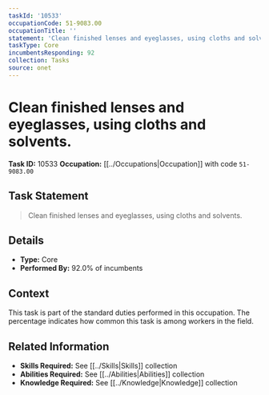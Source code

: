 ```yaml
---
taskId: '10533'
occupationCode: 51-9083.00
occupationTitle: ''
statement: 'Clean finished lenses and eyeglasses, using cloths and solvents.'
taskType: Core
incumbentsResponding: 92
collection: Tasks
source: onet
---
```

# Clean finished lenses and eyeglasses, using cloths and solvents.

**Task ID:** 10533
**Occupation:** [[../Occupations|Occupation]] with code `51-9083.00`

## Task Statement

> Clean finished lenses and eyeglasses, using cloths and solvents.

## Details

- **Type:** Core
- **Performed By:** 92.0% of incumbents

## Context

This task is part of the standard duties performed in this occupation. The percentage indicates how common this task is among workers in the field.

## Related Information

- **Skills Required:** See [[../Skills|Skills]] collection
- **Abilities Required:** See [[../Abilities|Abilities]] collection
- **Knowledge Required:** See [[../Knowledge|Knowledge]] collection
